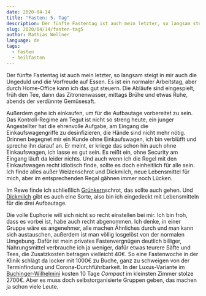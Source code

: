 ```yaml
---
date: 2020-04-14
title: "Fasten: 5. Tag"
description: Der fünfte Fastentag ist auch mein letzter, so langsam steigt in mir auch die Ungeduld und die Vorfreude auf Essen. Es ist ein normaler Arbeitstag, aber durch Home-Office kann ich das gut steuern. Die Abläufe sind eingespielt, früh den Tee, dann das Zitronenwasser, mittags Brühe und etwas Ruhe, abends der verdünnte Gemüsesaft.
slug: 2020/04/14/fasten-tag5
author: Mathias Wellner
language: de
tags:
  - fasten
  - heilfasten
---
```


Der fünfte Fastentag ist auch mein letzter, so langsam steigt in mir auch die Ungeduld und die Vorfreude auf Essen. Es ist ein normaler Arbeitstag, aber durch Home-Office kann ich das gut steuern. Die Abläufe sind eingespielt, früh den Tee, dann das Zitronenwasser, mittags Brühe und etwas Ruhe, abends der verdünnte Gemüsesaft.

Außerdem gehe ich einkaufen, um für die Aufbautage vorbereitet zu sein. Das Kontroll-Regime am Tegut ist nicht so streng heute, ein junger Angestellter hat die ehrenvolle Aufgabe, am Eingang die Einkaufswagengriffe zu desinfizieren, die Hände sind nicht mehr nötig. Drinnen begegnet mir ein Kunde ohne Einkaufswagen, ich bin verblüfft und spreche ihn darauf an. Er meint, er kriege das schon hin auch ohne Einkaufswagen, ich lasse es gut sein. Es reißt ein, ohne Security am Eingang läuft da leider nichts. Und auch wenn ich die Regel mit den Einkaufswagen recht idiotisch finde, sollte es doch einheitlich für alle sein. Ich finde alles außer Weizenschrot und Dickmilch, neue Lebensmittel für mich, aber im entsprechenden Regal gähnen immer noch Lücken.

Im Rewe finde ich schließlich [Grünkern](https://de.wikipedia.org/wiki/Gr%C3%BCnkern)schrot, das sollte auch gehen. Und [Dickmilch](https://de.wikipedia.org/wiki/Dickmilch) gibt es auch eine Sorte, also bin ich eingedeckt mit Lebensmitteln für die drei Aufbautage.

Die volle Euphorie will sich nicht so recht einstellen bei mir. Ich bin froh, dass es vorbei ist, habe auch recht abgenommen. Ich denke, in einer Gruppe wäre es angenehmer, alle machen Ähnliches durch und man kann sich austauschen, außerdem ist man völlig losgelöst von der normalen Umgebung. Dafür ist mein privates Fastenvergnügen deutlich billiger, Nahrungsmittel verbrauche ich ja weniger, dafür etwas teurere Säfte und Tees, die Zusatzkosten betragen vielleicht 40€. So eine Fastenwoche in der Klinik schlägt da locker mit 1000€ zu Buche, ganz zu schweigen von der Terminfindung und Corona-Durchführbarkeit. In der Luxus-Variante im [Buchinger-Wilhelmini](https://www.buchinger-wilhelmi.com/) kosten 10 Tage _Compact_ im kleinsten Zimmer stolze 2700€. Aber es muss doch selbstorganisierte Gruppen geben, das machen ja schon viele Leute.
